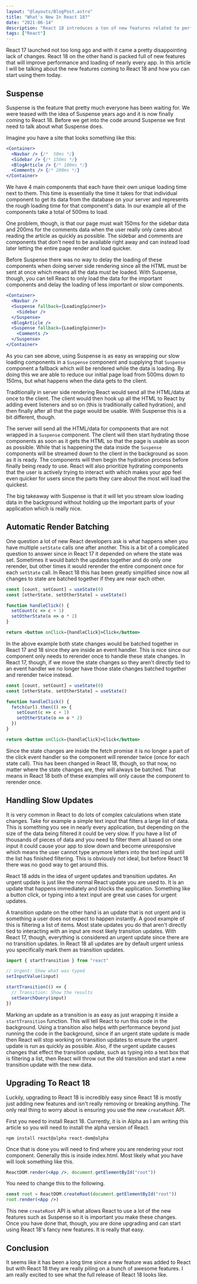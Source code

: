 ```yaml
---
layout: "@layouts/BlogPost.astro"
title: "What's New In React 18?"
date: "2021-06-14"
description: "React 18 introduces a ton of new features related to performance and loading which you should be excited about."
tags: ["React"]
---
```


React 17 launched not too long ago and with it came a pretty disappointing lack of changes. React 18 on the other hand is packed full of new features that will improve performance and loading of nearly every app. In this article I will be talking about the new features coming to React 18 and how you can start using them today.

## Suspense

Suspense is the feature that pretty much everyone has been waiting for. We were teased with the idea of Suspense years ago and it is now finally coming to React 18. Before we get into the code around Suspense we first need to talk about what Suspense does.

Imagine you have a site that looks something like this:

```jsx
<Container>
  <Navbar /> {/*  50ms */}
  <Sidebar /> {/* 150ms */}
  <BlogArticle /> {/* 100ms */}
  <Comments /> {/* 200ms */}
</Container>
```

We have 4 main components that each have their own unique loading time next to them. This time is essentially the time it takes for that individual component to get its data from the database on your server and represents the rough loading time for that component's data. In our example all of the components take a total of 500ms to load.

One problem, though, is that our page must wait 150ms for the sidebar data and 200ms for the comments data when the user really only cares about reading the article as quickly as possible. The sidebar and comments are components that don't need to be available right away and can instead load later letting the entire page render and load quicker.

Before Suspense there was no way to delay the loading of these components when doing server side rendering since all the HTML must be sent at once which means all the data must be loaded. With Suspense, though, you can tell React to only load the data for the important components and delay the loading of less important or slow components.

```jsx {3-5,7-9}
<Container>
  <Navbar />
  <Suspense fallback={LoadingSpinner}>
    <Sidebar />
  </Suspense>
  <BlogArticle />
  <Suspense fallback={LoadingSpinner}>
    <Comments />
  </Suspense>
</Container>
```

As you can see above, using Suspense is as easy as wrapping our slow loading components in a `Suspense` component and supplying that `Suspense` component a fallback which will be rendered while the data is loading. By doing this we are able to reduce our initial page load from 500ms down to 150ms, but what happens when the data gets to the client.

Traditionally in server side rendering React would send all the HTML/data at once to the client. The client would then hook up all the HTML to React by adding event listeners and so on (this is traditionally called hydration), and then finally after all that the page would be usable. With Suspense this is a bit different, though.

The server will send all the HTML/data for components that are not wrapped in a `Suspense` component. The client will then start hydrating those components as soon as it gets the HTML so that the page is usable as soon as possible. While that is happening the data inside the `Suspense` components will be streamed down to the client in the background as soon as it is ready. The components will then begin the hydration process before finally being ready to use. React will also prioritize hydrating components that the user is actively trying to interact with which makes your app feel even quicker for users since the parts they care about the most will load the quickest.

The big takeaway with Suspense is that it will let you stream slow loading data in the background without holding up the important parts of your application which is really nice.

## Automatic Render Batching

One question a lot of new React developers ask is what happens when you have multiple `setState` calls one after another. This is a bit of a complicated question to answer since in React 17 it depended on where the state was set. Sometimes it would batch the updates together and do only one rerender, but other times it would rerender the entire component once for each `setState` call. In React 18 this has been greatly simplified since now all changes to state are batched together if they are near each other.

```jsx
const [count, setCount] = useState(0)
const [otherState, setOtherState] = useState()

function handleClick() {
  setCount(c => c + 1)
  setOtherState(o => o * 2)
}

return <button onClick={handleClick}>Click</button>
```

In the above example both state changes would be batched together in React 17 and 18 since they are inside an event handler. This is nice since our component only needs to rerender once to handle these state changes. In React 17, though, if we move the state changes so they aren't directly tied to an event handler we no longer have those state changes batched together and rerender twice instead.

```jsx
const [count, setCount] = useState(0)
const [otherState, setOtherState] = useState()

function handleClick() {
  fetch(url).then(() => {
    setCount(c => c + 1)
    setOtherState(o => o * 2)
  })
}

return <button onClick={handleClick}>Click</button>
```

Since the state changes are inside the fetch promise it is no longer a part of the click event handler so the component will rerender twice (once for each state call). This has been changed in React 18, though, so that now, no matter where the state changes are, they will always be batched. That means in React 18 both of these examples will only cause the component to rerender once.

## Handling Slow Updates

It is very common in React to do lots of complex calculations when state changes. Take for example a simple text input that filters a large list of data. This is something you see in nearly every application, but depending on the size of the data being filtered it could be very slow. If you have a list of thousands of pieces of data and you need to filter them all based on one input it could cause your app to slow down and become unresponsive which means the user cannot type anymore letters into the text input until the list has finished filtering. This is obviously not ideal, but before React 18 there was no good way to get around this.

React 18 adds in the idea of urgent updates and transition updates. An urgent update is just like the normal React update you are used to. It is an update that happens immediately and blocks the application. Something like a button click, or typing into a text input are great use cases for urgent updates.

A transition update on the other hand is an update that is not urgent and is something a user does not expect to happen instantly. A good example of this is filtering a list of items. Most state updates you do that aren't directly tied to interacting with an input are most likely transition updates. With React 17, though, everything is considered an urgent update since there are no transition updates. In React 18 all updates are by default urgent unless you specifically mark them as transition updates.

```jsx
import { startTransition } from "react"

// Urgent: Show what was typed
setInputValue(input)

startTransition(() => {
  // Transition: Show the results
  setSearchQuery(input)
})
```

Marking an update as a transition is as easy as just wrapping it inside a `startTransition` function. This will tell React to run this code in the background. Using a transition also helps with performance beyond just running the code in the background, since if an urgent state update is made then React will stop working on transition updates to ensure the urgent update is run as quickly as possible. Also, if the urgent update causes changes that effect the transition update, such as typing into a text box that is filtering a list, then React will throw out the old transition and start a new transition update with the new data.

## Upgrading To React 18

Luckily, upgrading to React 18 is incredibly easy since React 18 is mostly just adding new features and isn't really removing or breaking anything. The only real thing to worry about is ensuring you use the new `createRoot` API.

First you need to install React 18. Currently, it is in Alpha as I am writing this article so you will need to install the alpha version of React.

```
npm install react@alpha react-dom@alpha
```

Once that is done you will need to find where you are rendering your root component. Generally this is inside index.html. Most likely what you have will look something like this.

```jsx
ReactDOM.render(<App />, document.getElementById("root"))
```

You need to change this to the following.

```jsx
const root = ReactDOM.createRoot(document.getElementById("root"))
root.render(<App />)
```

This new `createRoot` API is what allows React to use a lot of the new features such as Suspense so it is important you make these changes. Once you have done that, though, you are done upgrading and can start using React 18's fancy new features. It is really that easy.

## Conclusion

It seems like it has been a long time since a new feature was added to React but with React 18 they are really piling on a bunch of awesome features. I am really excited to see what the full release of React 18 looks like.
